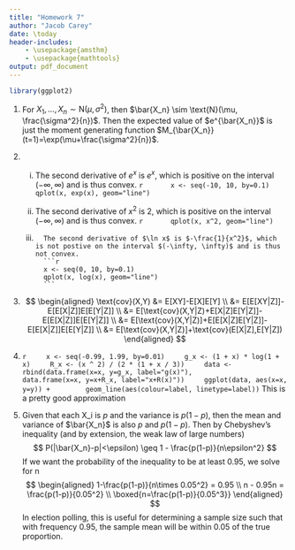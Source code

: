 ```yaml
---
title: "Homework 7"
author: "Jacob Carey"
date: \today
header-includes:
    - \usepackage{amsthm}
    - \usepackage{mathtools}
output: pdf_document
---
```


```r
library(ggplot2)
```

1. For $X_1, ..., X_n \sim \text{N}(\mu, \sigma^2)$, then $\bar{X_n} \sim \text{N}(\mu, \frac{\sigma^2}{n})$. Then the expected value of $e^{\bar{X_n}}$ is just the moment generating function $M_{\bar{X_n}}(t=1)=\exp(\mu+\frac{\sigma^2}{n})$.

2.
    (i)
        The second derivative of $e^x$ is $e^x$, which is positive on the interval $(-\infty, \infty)$ and is thus convex.
        ```r
        x <- seq(-10, 10, by=0.1)
        qplot(x, exp(x), geom="line")
        ```

    (ii)
        The second derivative of $x^2$ is $2$, which is positive on the interval $(-\infty, \infty)$ and is thus convex.
        ```r
        qplot(x, x^2, geom="line")
        ```

    (iii)
        The second derivative of $\ln x$ is $-\frac{1}{x^2}$, which is not postive on the interval $(-\infty, \infty)$ and is thus not convex.
        ```r
        x <- seq(0, 10, by=0.1)
        qplot(x, log(x), geom="line")
        ```

3. 
    $$
    \begin{aligned}
    \text{cov}(X,Y) &= E[XY]-E[X]E[Y] \\
    &= E[E[XY|Z]]-E[E[X|Z]]E[E[Y|Z]] \\
    &= E[\text{cov}(X,Y|Z)+E[X|Z]E[Y|Z]]-E[E[X|Z]]E[E[Y|Z]] \\
    &= E[\text{cov}(X,Y|Z)]+E[E[X|Z]E[Y|Z]]-E[E[X|Z]]E[E[Y|Z]] \\
    &= E[\text{cov}(X,Y|Z)]+\text{cov}(E[X|Z],E[Y|Z])
    \end{aligned}
    $$

4.
    ```r
    x <- seq(-0.99, 1.99, by=0.01)
    g_x <- (1 + x) * log(1 + x)
    R_x <- (x ^ 2) / (2 * (1 + x / 3))
    data <- rbind(data.frame(x=x, y=g_x, label="g(x)"),
                  data.frame(x=x, y=x+R_x, label="x+R(x)"))
    ggplot(data, aes(x=x, y=y)) +
        geom_line(aes(colour=label, linetype=label))
    ```
    This is a pretty good approximation

5. Given that each X_i is $p$ and the variance is $p(1-p)$, then the mean and variance of $\bar{X_n}$ is also $p$ and $p(1-p)$. Then by Chebyshev's inequality (and by extension, the weak law  of large numbers)
   $$
   P(|\bar{X_n}-p|<\epsilon) \geq 1 - \frac{p(1-p)}{n\epsilon^2}
   $$
   If we want the probability of the inequality to be at least 0.95, we solve for n
   $$
   \begin{aligned}
   1-\frac{p(1-p)}{n\times 0.05^2} = 0.95 \\
   n - 0.95n = \frac{p(1-p)}{0.05^2} \\
   \boxed{n=\frac{p(1-p)}{0.05^3}}
   \end{aligned}
   $$
   In election polling, this is useful for determining a sample size such that with frequency 0.95, the sample mean will be within $0.05$ of the true proportion.


